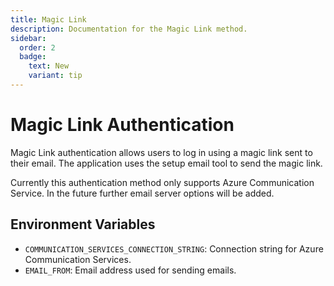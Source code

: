 ```yaml
---
title: Magic Link
description: Documentation for the Magic Link method.
sidebar:
  order: 2
  badge:
    text: New
    variant: tip
---
```


# Magic Link Authentication

Magic Link authentication allows users to log in using a magic link sent to their email. The application uses the setup email tool to send the magic link.


<Aside type="tip">Currently this authentication method only supports Azure Communication Service. In the future further email server options will be added.</Aside>

## Environment Variables

- `COMMUNICATION_SERVICES_CONNECTION_STRING`: Connection string for Azure Communication Services.
- `EMAIL_FROM`: Email address used for sending emails.